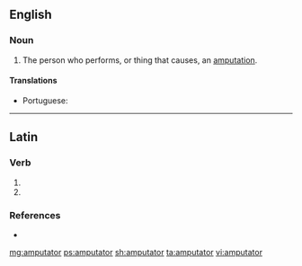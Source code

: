 ==English==

===Noun===
{{en-noun}}

# The person who performs, or thing that causes, an [[amputation]].

====Translations====
{{trans-top|person who performs, or thing that causes, an amputation}}
* Portuguese: {{t+|pt|amputador|m}}
{{trans-mid}}
{{trans-bottom}}

----

==Latin==

===Verb===
{{la-verb-form|amputātor}}

# {{inflection of|amputō||2|s|futr|pasv|impr|lang=la}}
# {{inflection of|amputō||3|s|futr|pasv|impr|lang=la}}

===References===
* {{R:du Cange}}

[[mg:amputator]]
[[ps:amputator]]
[[sh:amputator]]
[[ta:amputator]]
[[vi:amputator]]